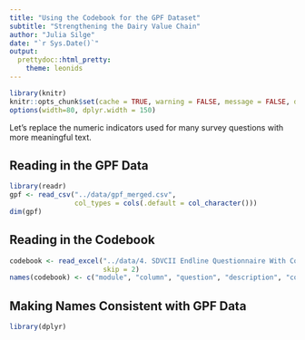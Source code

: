 ```yaml
---
title: "Using the Codebook for the GPF Dataset"
subtitle: "Strengthening the Dairy Value Chain"
author: "Julia Silge"
date: "`r Sys.Date()`"
output:
  prettydoc::html_pretty:
    theme: leonids
---
```


```r
library(knitr)
knitr::opts_chunk$set(cache = TRUE, warning = FALSE, message = FALSE, dpi = 180)
options(width=80, dplyr.width = 150)
```

Let's replace the numeric indicators used for many survey questions with more meaningful text.

## Reading in the GPF Data

```r
library(readr)
gpf <- read_csv("../data/gpf_merged.csv", 
                col_types = cols(.default = col_character()))
dim(gpf)
```

## Reading in the Codebook

```r
codebook <- read_excel("../data/4. SDVCII Endline Questionnaire With Code_August 2016.xlsx", 
                       skip = 2)
names(codebook) <- c("module", "column", "question", "description", "code")
```


## Making Names Consistent with GPF Data

```r
library(dplyr)

```

